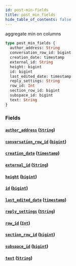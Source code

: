 ```yaml
---
id: post-min-fields
title: post_min_fields
hide_table_of_contents: false
---
```


aggregate min on columns

```graphql
type post_min_fields {
  author_address: String
  conversation_row_id: bigint
  creation_date: timestamp
  external_id: String
  height: bigint
  id: bigint
  last_edited_date: timestamp
  reply_settings: String
  row_id: Int
  section_row_id: bigint
  subspace_id: bigint
  text: String
}
```

### Fields

#### [`author_address`](#) ([`String`](../scalars/string))

#### [`conversation_row_id`](#) ([`bigint`](../scalars/bigint))

#### [`creation_date`](#) ([`timestamp`](../scalars/timestamp))

#### [`external_id`](#) ([`String`](../scalars/string))

#### [`height`](#) ([`bigint`](../scalars/bigint))

#### [`id`](#) ([`bigint`](../scalars/bigint))

#### [`last_edited_date`](#) ([`timestamp`](../scalars/timestamp))

#### [`reply_settings`](#) ([`String`](../scalars/string))

#### [`row_id`](#) ([`Int`](../scalars/int))

#### [`section_row_id`](#) ([`bigint`](../scalars/bigint))

#### [`subspace_id`](#) ([`bigint`](../scalars/bigint))

#### [`text`](#) ([`String`](../scalars/string))
